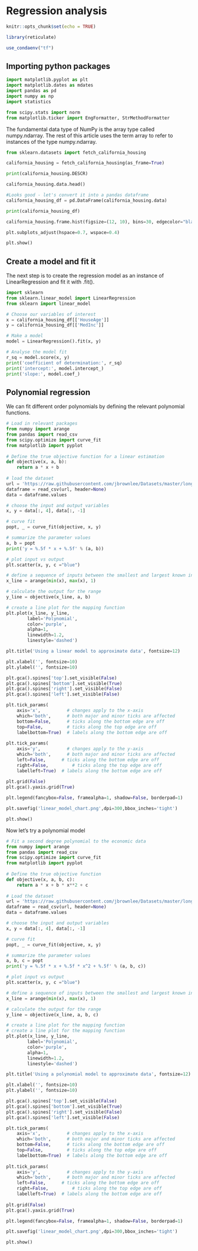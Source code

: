 # Regression analysis

```r

knitr::opts_chunk$set(echo = TRUE)

library(reticulate)

use_condaenv("tf")

```

## Importing python packages

```python
import matplotlib.pyplot as plt
import matplotlib.dates as mdates
import pandas as pd
import numpy as np
import statistics

from scipy.stats import norm
from matplotlib.ticker import EngFormatter, StrMethodFormatter
```

The fundamental data type of NumPy is the array type called numpy.ndarray. The rest of this article uses the term array to refer to instances of the type numpy.ndarray.

```python
from sklearn.datasets import fetch_california_housing

california_housing = fetch_california_housing(as_frame=True)

print(california_housing.DESCR)

california_housing.data.head()

#Looks good - let's convert it into a pandas dataframe
california_housing_df = pd.DataFrame(california_housing.data)

print(california_housing_df)
```

```python

california_housing.frame.hist(figsize=(12, 10), bins=30, edgecolor="black")

plt.subplots_adjust(hspace=0.7, wspace=0.4)

plt.show()

```

## Create a model and fit it

The next step is to create the regression model as an instance of LinearRegression and fit it with .fit().

```python

import sklearn
from sklearn.linear_model import LinearRegression
from sklearn import linear_model

# Choose our variables of interest
x = california_housing_df[['HouseAge']]
y = california_housing_df[['MedInc']]

# Make a model
model = LinearRegression().fit(x, y)

# Analyse the model fit 
r_sq = model.score(x, y)
print('coefficient of determination:', r_sq)
print('intercept:', model.intercept_)
print('slope:', model.coef_)


```

## Polynomial regression

We can fit different order polynomials by defining the relevant polynomial functions.

```python

# Load in relevant packages
from numpy import arange
from pandas import read_csv
from scipy.optimize import curve_fit
from matplotlib import pyplot
 
# Define the true objective function for a linear estimation
def objective(x, a, b):
	return a * x + b
 
# load the dataset
url = 'https://raw.githubusercontent.com/jbrownlee/Datasets/master/longley.csv'
dataframe = read_csv(url, header=None)
data = dataframe.values

# choose the input and output variables
x, y = data[:, 4], data[:, -1]

# curve fit
popt, _ = curve_fit(objective, x, y)

# summarize the parameter values
a, b = popt
print('y = %.5f * x + %.5f' % (a, b))

# plot input vs output
plt.scatter(x, y, c ="blue")

# define a sequence of inputs between the smallest and largest known inputs
x_line = arange(min(x), max(x), 1)

# calculate the output for the range
y_line = objective(x_line, a, b)

# create a line plot for the mapping function
plt.plot(x_line, y_line,
        label='Polynomial', 
        color='purple', 
        alpha=1, 
        linewidth=1.2,
        linestyle='dashed')

plt.title('Using a linear model to approximate data', fontsize=12)

plt.xlabel('', fontsize=10)
plt.ylabel('', fontsize=10)

plt.gca().spines['top'].set_visible(False)
plt.gca().spines['bottom'].set_visible(True)
plt.gca().spines['right'].set_visible(False)
plt.gca().spines['left'].set_visible(False)

plt.tick_params(
    axis='x',          # changes apply to the x-axis
    which='both',      # both major and minor ticks are affected
    bottom=False,      # ticks along the bottom edge are off
    top=False,         # ticks along the top edge are off
    labelbottom=True)  # labels along the bottom edge are off
    
plt.tick_params(
    axis='y',          # changes apply to the y-axis
    which='both',      # both major and minor ticks are affected
    left=False,      # ticks along the bottom edge are off
    right=False,         # ticks along the top edge are off
    labelleft=True)  # labels along the bottom edge are off    
 
plt.grid(False)
plt.gca().yaxis.grid(True)

plt.legend(fancybox=False, framealpha=1, shadow=False, borderpad=1)

plt.savefig('linear_model_chart.png',dpi=300,bbox_inches='tight')

plt.show()

```

Now let's try a polynomial model

```python

# Fit a second degree polynomial to the economic data
from numpy import arange
from pandas import read_csv
from scipy.optimize import curve_fit
from matplotlib import pyplot
 
# Define the true objective function
def objective(x, a, b, c):
	return a * x + b * x**2 + c
 
# Load the dataset
url = 'https://raw.githubusercontent.com/jbrownlee/Datasets/master/longley.csv'
dataframe = read_csv(url, header=None)
data = dataframe.values

# choose the input and output variables
x, y = data[:, 4], data[:, -1]

# curve fit
popt, _ = curve_fit(objective, x, y)

# summarize the parameter values
a, b, c = popt
print('y = %.5f * x + %.5f * x^2 + %.5f' % (a, b, c))

# plot input vs output
plt.scatter(x, y, c ="blue")

# define a sequence of inputs between the smallest and largest known inputs
x_line = arange(min(x), max(x), 1)

# calculate the output for the range
y_line = objective(x_line, a, b, c)

# create a line plot for the mapping function
# create a line plot for the mapping function
plt.plot(x_line, y_line,
        label='Polynomial', 
        color='purple', 
        alpha=1, 
        linewidth=1.2,
        linestyle='dashed')

plt.title('Using a polynomial model to approximate data', fontsize=12)

plt.xlabel('', fontsize=10)
plt.ylabel('', fontsize=10)

plt.gca().spines['top'].set_visible(False)
plt.gca().spines['bottom'].set_visible(True)
plt.gca().spines['right'].set_visible(False)
plt.gca().spines['left'].set_visible(False)

plt.tick_params(
    axis='x',          # changes apply to the x-axis
    which='both',      # both major and minor ticks are affected
    bottom=False,      # ticks along the bottom edge are off
    top=False,         # ticks along the top edge are off
    labelbottom=True)  # labels along the bottom edge are off
    
plt.tick_params(
    axis='y',          # changes apply to the y-axis
    which='both',      # both major and minor ticks are affected
    left=False,      # ticks along the bottom edge are off
    right=False,         # ticks along the top edge are off
    labelleft=True)  # labels along the bottom edge are off    
 
plt.grid(False)
plt.gca().yaxis.grid(True)

plt.legend(fancybox=False, framealpha=1, shadow=False, borderpad=1)

plt.savefig('linear_model_chart.png',dpi=300,bbox_inches='tight')

plt.show()

```